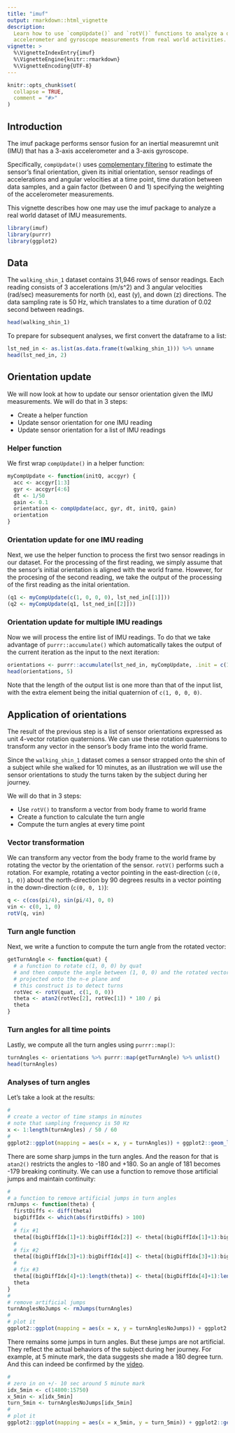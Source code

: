 ---
title: "imuf"
output: rmarkdown::html_vignette
description:
  Learn how to use `compUpdate()` and `rotV()` functions to analyze a dataset of 
  accelerometer and gyroscope measurements from real world activities.
vignette: >
  %\VignetteIndexEntry{imuf}
  %\VignetteEngine{knitr::rmarkdown}
  %\VignetteEncoding{UTF-8}
---

```{r, include = FALSE}
knitr::opts_chunk$set(
  collapse = TRUE,
  comment = "#>"
)
```
## Introduction

The imuf package performs sensor fusion for an inertial measuremnt unit (IMU) that has a 3-axis accelerometer and a 3-axis gyroscope.

Specifically, `compUpdate()` uses [complementary filtering](https://stanford.edu/class/ee267/notes/ee267_notes_imu.pdf) to estimate the sensor's final orientation, given its initial orientation, sensor readings of accelerations and angular velocities at a time point, time duration between data samples, and a gain factor (between 0 and 1) specifying the weighting of the accelerometer measurements.

This vignette describes how one may use the imuf package to analyze a real world dataset of IMU measurements.

```{r setup, message = FALSE}
library(imuf)
library(purrr)
library(ggplot2)
```

## Data

The `walking_shin_1` dataset contains 31,946 rows of sensor readings. Each reading consists of 3 accelerations (m/s^2) and 3 angular velocities (rad/sec) measurements for north (x), east (y), and down (z) directions. The data sampling rate is 50 Hz, which translates to a time duration of 0.02 second between readings.

```{r}
head(walking_shin_1)
```

To prepare for subsequent analyses, we first convert the dataframe to a list:

```{r}
lst_ned_in <- as.list(as.data.frame(t(walking_shin_1))) %>% unname
head(lst_ned_in, 2)
```

## Orientation update

We will now look at how to update our sensor orientation given the IMU measurements. We will do that in 3 steps:

* Create a helper function
* Update sensor orientation for one IMU reading
* Update sensor orientation for a list of IMU readings

### Helper function

We first wrap `compUpdate()` in a helper function:

```{r}
myCompUpdate <- function(initQ, accgyr) {
  acc <- accgyr[1:3]
  gyr <- accgyr[4:6]
  dt <- 1/50
  gain <- 0.1
  orientation <- compUpdate(acc, gyr, dt, initQ, gain)
  orientation
}
```

### Orientation update for one IMU reading

Next, we use the helper function to process the first two sensor readings in our dataset. For the processing of the first reading, we simply assume that the sensor's initial orientation is aligned with the world frame. However, for the procesing of the second reading, we take the output of the processing of the first reading as the inital orientation.

```{r}
(q1 <- myCompUpdate(c(1, 0, 0, 0), lst_ned_in[[1]]))
(q2 <- myCompUpdate(q1, lst_ned_in[[2]]))
```

### Orientation update for multiple IMU readings

Now we will process the entire list of IMU readings. To do that we take advantage of `purrr::accumulate()` which automatically takes the output of the current iteration as the input to the next iteration:

```{r}
orientations <- purrr::accumulate(lst_ned_in, myCompUpdate, .init = c(1, 0, 0, 0))
head(orientations, 5)
```

Note that the length of the output list is one more than that of the input list, with the extra element being the initial quaternion of `c(1, 0, 0, 0)`.

## Application of orientations

The result of the previous step is a list of sensor orientations expressed as unit 4-vector rotation quaternions. We can use these rotation quaternions to transform any vector in the sensor's body frame into the world frame. 

Since the `walking_shin_1` dataset comes a sensor strapped onto the shin of a subject while she walked for 10 minutes, as an illustration we will use the sensor orientations to study the turns taken by the subject during her journey.

We will do that in 3 steps:

* Use `rotV()` to transform a vector from body frame to world frame
* Create a function to calculate the turn angle
* Compute the turn angles at every time point

### Vector transformation

We can transform any vector from the body frame to the world frame by rotating the vector by the orientation of the sensor. `rotV()` performs such a rotation. For example, rotating a vector pointing in the east-direction (`c(0, 1, 0)`) about the north-direction by 90 degrees results in a vector pointing in the down-direction (`c(0, 0, 1)`):

```{r}
q <- c(cos(pi/4), sin(pi/4), 0, 0)
vin <- c(0, 1, 0)
rotV(q, vin)
```

### Turn angle function

Next, we write a function to compute the turn angle from the rotated vector:

```{r}
getTurnAngle <- function(quat) {
  # a function to rotate c(1, 0, 0) by quat
  # and then compute the angle between (1, 0, 0) and the rotated vector
  # projected onto the n-e plane and 
  # this construct is to detect turns
  rotVec <- rotV(quat, c(1, 0, 0))
  theta <- atan2(rotVec[2], rotVec[1]) * 180 / pi
  theta
}
```

### Turn angles for all time points

Lastly, we compute all the turn angles using `purrr::map()`:

```{r}
turnAngles <- orientations %>% purrr::map(getTurnAngle) %>% unlist()
head(turnAngles)
```

### Analyses of turn angles

Let's take a look at the results:

```{r}
#
# create a vector of time stamps in minutes
# note that sampling frequency is 50 Hz
x <- 1:length(turnAngles) / 50 / 60
#
ggplot2::ggplot(mapping = aes(x = x, y = turnAngles)) + ggplot2::geom_line()
```

There are some sharp jumps in the turn angles. And the reason for that is `atan2()` restricts the angles to -180 and +180. So an angle of 181 becomes -179 breaking continuity. We can use a function to remove those artificial jumps and maintain continuity:

```{r}
#
# a function to remove artificial jumps in turn angles
rmJumps <- function(theta) {
  firstDiffs <- diff(theta)
  bigDiffIdx <- which(abs(firstDiffs) > 100)
  #
  # fix #1
  theta[(bigDiffIdx[1]+1):bigDiffIdx[2]] <- theta[(bigDiffIdx[1]+1):bigDiffIdx[2]] + 360
  #
  # fix #2
  theta[(bigDiffIdx[3]+1):bigDiffIdx[4]] <- theta[(bigDiffIdx[3]+1):bigDiffIdx[4]] + 360
  #
  # fix #3
  theta[(bigDiffIdx[4]+1):length(theta)] <- theta[(bigDiffIdx[4]+1):length(theta)] + 2*360
  theta
}
#
# remove artificial jumps
turnAnglesNoJumps <- rmJumps(turnAngles)
#
# plot it
ggplot2::ggplot(mapping = aes(x = x, y = turnAnglesNoJumps)) + ggplot2::geom_line()
```

There remains some jumps in turn angles. But these jumps are not artificial. They reflect the actual behaviors of the subject during her journey. For example, at 5 minute mark, the data suggests she made a 180 degree turn. And this can indeed be confirmed by the [video](http://wifo5-14.informatik.uni-mannheim.de/sensor/dataset/realworld2016/proband1/videos/video_walking.webm).

```{r}
#
# zero in on +/- 10 sec around 5 minute mark
idx_5min <- c(14800:15750)
x_5min <- x[idx_5min]
turn_5min <- turnAnglesNoJumps[idx_5min]
#
# plot it
ggplot2::ggplot(mapping = aes(x = x_5min, y = turn_5min)) + ggplot2::geom_line()
```
